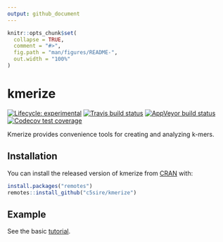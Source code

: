 ```yaml
---
output: github_document
---
```


<!-- README.md is generated from README.Rmd. Please edit that file -->

```r
knitr::opts_chunk$set(
  collapse = TRUE,
  comment = "#>",
  fig.path = "man/figures/README-",
  out.width = "100%"
)
```

# kmerize

<!-- badges: start -->
[![Lifecycle: experimental](https://img.shields.io/badge/lifecycle-experimental-orange.svg)](https://www.tidyverse.org/lifecycle/#experimental)
[![Travis build status](https://travis-ci.org/c5sire/kmerize.svg?branch=master)](https://travis-ci.org/c5sire/kmerize)
[![AppVeyor build status](https://ci.appveyor.com/api/projects/status/github/c5sire/kmerize?branch=master&svg=true)](https://ci.appveyor.com/project/c5sire/kmerize)
[![Codecov test coverage](https://codecov.io/gh/c5sire/kmerize/branch/master/graph/badge.svg)](https://codecov.io/gh/c5sire/kmerize?branch=master)
<!-- badges: end -->

Kmerize provides convenience tools for creating and analyzing k-mers.

## Installation

You can install the released version of kmerize from [CRAN](https://CRAN.R-project.org) with:

``` r
install.packages("remotes")
remotes::install_github("c5sire/kmerize")
```

## Example

See the basic [tutorial](https://c5sire.github.io/kmerize/articles/Basic.html).


